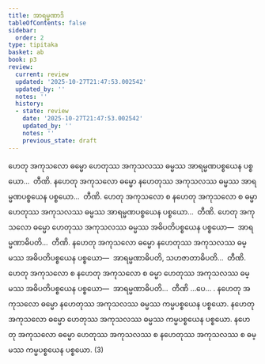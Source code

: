 ```yaml
---
title: အာရမ္မဏာဒိ
tableOfContents: false
sidebar:
  order: 2
type: tipitaka
basket: ab
book: p3
review:
  current: review
  updated: '2025-10-27T21:47:53.002542'
  updated_by: ''
  notes: ''
  history:
  - state: review
    date: '2025-10-27T21:47:53.002542'
    updated_by: ''
    notes: ''
    previous_state: draft
---
```



<ReviewStatus review={frontmatter.review} showDetails={true} />

<HypothesisAnnotation frontmatter={frontmatter} />

<DynamicBreadcrumb />

<Division number="35" book="p3" e="ch" v="39" p="202">

<Paragraph number="57" book="p3">
ဟေတု အကုသလော ဓမ္မော ဟေတုဿ အကုသလဿ ဓမ္မဿ အာရမ္မဏပစ္စယေန ပစ္စယော…  တီဏိ.
</Paragraph>

<Paragraph number="58" book="p3">
နဟေတု အကုသလော ဓမ္မော နဟေတုဿ အကုသလဿ ဓမ္မဿ အာရမ္မဏပစ္စယေန ပစ္စယော…  တီဏိ.
</Paragraph>

<Paragraph number="59" book="p3">
ဟေတု အကုသလော စ နဟေတု အကုသလော စ ဓမ္မာ ဟေတုဿ အကုသလဿ ဓမ္မဿ အာရမ္မဏပစ္စယေန ပစ္စယော…  တီဏိ.
</Paragraph>

</Division>
<Division number="36" book="p3" e="ch" v="39" p="202">

<Paragraph number="60" book="p3">
ဟေတု အကုသလော ဓမ္မော ဟေတုဿ အကုသလဿ ဓမ္မဿ အဓိပတိပစ္စယေန ပစ္စယော—  အာရမ္မဏာဓိပတိ…  တီဏိ.
</Paragraph>

<Paragraph number="61" book="p3">
နဟေတု အကုသလော ဓမ္မော နဟေတုဿ အကုသလဿ ဓမ္မဿ အဓိပတိပစ္စယေန ပစ္စယော—  အာရမ္မဏာဓိပတိ, သဟဇာတာဓိပတိ…  တီဏိ.
</Paragraph>

<Paragraph number="62" book="p3">
ဟေတု အကုသလော စ နဟေတု အကုသလော စ ဓမ္မာ ဟေတုဿ အကုသလဿ ဓမ္မဿ အဓိပတိပစ္စယေန ပစ္စယော—  အာရမ္မဏာဓိပတိ…  တီဏိ …ပေ… .
</Paragraph>

</Division>
<Division number="37" book="p3" e="ch" v="39" p="202">

<Paragraph number="63" book="p3">
နဟေတု အကုသလော ဓမ္မော နဟေတုဿ အကုသလဿ ဓမ္မဿ ကမ္မပစ္စယေန ပစ္စယော. နဟေတု အကုသလော ဓမ္မော ဟေတုဿ အကုသလဿ ဓမ္မဿ ကမ္မပစ္စယေန ပစ္စယော. နဟေတု အကုသလော ဓမ္မော ဟေတုဿ အကုသလဿ စ နဟေတုဿ အကုသလဿ စ ဓမ္မဿ ကမ္မပစ္စယေန ပစ္စယော. (3)
</Paragraph>
</Division>